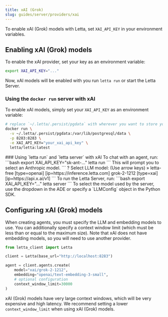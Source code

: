```yaml
---
title: xAI (Grok)
slug: guides/server/providers/xai
---
```

<Tip>To enable xAI (Grok) models with Letta, set `XAI_API_KEY` in your environment variables. </Tip>

## Enabling xAI (Grok) models
To enable the xAI provider, set your key as an environment variable:
```bash
export XAI_API_KEY="..."
```
Now, xAI models will be enabled with you run `letta run` or start the Letta Server.

### Using the `docker run` server with xAI
To enable xAI models, simply set your `XAI_API_KEY` as an environment variable:
```bash
# replace `~/.letta/.persist/pgdata` with wherever you want to store your agent data
docker run \
  -v ~/.letta/.persist/pgdata:/var/lib/postgresql/data \
  -p 8283:8283 \
  -e XAI_API_KEY="your_xai_api_key" \
  letta/letta:latest
```

<Accordion icon="square-terminal" title="CLI (pypi only)">
### Using `letta run` and `letta server` with xAI
To chat with an agent, run:
```bash
export XAI_API_KEY="sk-ant-..."
letta run
```
This will prompt you to select an Anthropic model.
```
? Select LLM model: (Use arrow keys)
 » letta-free [type=openai] [ip=https://inference.letta.com]
   grok-2-1212 [type=xai] [ip=https://api.x.ai/v1]
```
To run the Letta Server, run:
```bash
export XAI_API_KEY="..."
letta server
```
To select the model used by the server, use the dropdown in the ADE or specify a `LLMConfig` object in the Python SDK.
</Accordion>

## Configuring xAI (Grok) models

When creating agents, you must specify the LLM and embedding models to use. You can additionally specify a context window limit (which must be less than or equal to the maximum size). Note that xAI does not have embedding models, so you will need to use another provider.

```python
from letta_client import Letta

client = Letta(base_url="http://localhost:8283")

agent = client.agents.create(
    model="xai/grok-2-1212",
    embedding="openai/text-embedding-3-small",
    # optional configuration
    context_window_limit=30000
)
```
xAI (Grok) models have very large context windows, which will be very expensive and high latency. We recommend setting a lower `context_window_limit` when using xAI (Grok) models.
